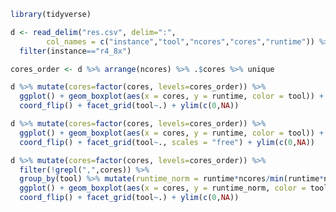 ```r

library(tidyverse)

d <- read_delim("res.csv", delim=":", 
        col_names = c("instance","tool","ncores","cores","runtime")) %>% 
  filter(instance=="r4_8x")

```

```r

cores_order <- d %>% arrange(ncores) %>% .$cores %>% unique

d %>% mutate(cores=factor(cores, levels=cores_order)) %>% 
  ggplot() + geom_boxplot(aes(x = cores, y = runtime, color = tool)) +
  coord_flip() + facet_grid(tool~.) + ylim(c(0,NA))

d %>% mutate(cores=factor(cores, levels=cores_order)) %>% 
  ggplot() + geom_boxplot(aes(x = cores, y = runtime, color = tool)) +
  coord_flip() + facet_grid(tool~., scales = "free") + ylim(c(0,NA))

d %>% mutate(cores=factor(cores, levels=cores_order)) %>% 
  filter(!grepl(",",cores)) %>% 
  group_by(tool) %>% mutate(runtime_norm = runtime*ncores/min(runtime*ncores)) %>% 
  ggplot() + geom_boxplot(aes(x = cores, y = runtime_norm, color = tool)) +
  coord_flip() + facet_grid(tool~.) + ylim(c(0,NA))

```


